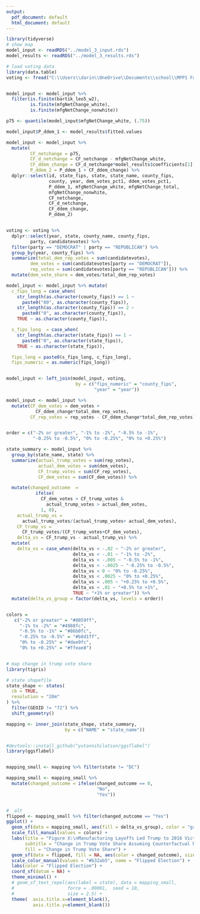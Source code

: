 ```yaml
---
output:
  pdf_document: default
  html_document: default
---
```

```r

library(tidyverse)
# show map
model_input <- readRDS("../model_3_input.rds")
model_results <- readRDS("../model_3_results.rds")

# load voting data
library(data.table)
voting <- fread("C:\\Users\\darin\\OneDrive\\Documents\\school\\MPP1 Fall Semester\\GOV 2001\\Replication File\\cd\\voting data.csv")


model_input <- model_input %>%
  filter(is.finite(bartik_leo5_w2),
         is.finite(mfgNetChange_white),
         is.finite(mfgNetChange_nonwhite))

p75 <- quantile(model_input$mfgNetChange_white, (.75))

model_input$P_ddem_1 <- model_results$fitted.values

model_input <- model_input %>%
  mutate(
         CF_netchange = p75,
         CF_d_netchange = CF_netchange - mfgNetChange_white,
         CF_ddem_change = CF_d_netchange*model_results$coefficients[1],
         P_ddem_2 = P_ddem_1 + CF_ddem_change) %>%
  dplyr::select(id, state_fips, state, state_name, county_fips,
                county, year, dem_votes_pct1, ddem_votes_pct1,
                P_ddem_1, mfgNetChange_white, mfgNetChange_total,
                mfgNetChange_nonwhite,
                CF_netchange,
                CF_d_netchange,
                CF_ddem_change,
                P_ddem_2)


voting <- voting %>%
  dplyr::select(year, state, county_name, county_fips,
         party, candidatevotes) %>%
  filter(party == "DEMOCRAT" | party == "REPUBLICAN") %>%
  group_by(year, county_fips) %>%
  summarize(total_dem_rep_votes = sum(candidatevotes),
         dem_votes = sum(candidatevotes[party == "DEMOCRAT"]),
         rep_votes = sum(candidatevotes[party == "REPUBLICAN"])) %>%
  mutate(dem_vote_share = dem_votes/total_dem_rep_votes)

model_input <- model_input %>% mutate(
  c_fips_long = case_when(
    str_length(as.character(county_fips)) == 1 ~
      paste0("00", as.character(county_fips)),
    str_length(as.character(county_fips)) == 2 ~
      paste0("0", as.character(county_fips)),
    TRUE ~ as.character(county_fips)),

  s_fips_long  = case_when(
    str_length(as.character(state_fips)) == 1 ~
      paste0("0", as.character(state_fips)),
    TRUE ~ as.character(state_fips)),

  fips_long = paste0(s_fips_long, c_fips_long),
  fips_numeric = as.numeric(fips_long))


model_input <- left_join(model_input, voting,
                          by = c("fips_numeric" = "county_fips",
                                 "year" = "year"))

model_input <- model_input %>%
  mutate(CF_dem_votes = dem_votes +
           CF_ddem_change*total_dem_rep_votes,
         CF_rep_votes = rep_votes - CF_ddem_change*total_dem_rep_votes)


order = c("-2% or greater", "-1% to -2%", "-0.5% to -1%",
          "-0.25% to -0.5%", "0% to -0.25%", "0% to +0.25%")

state_summary <- model_input %>%
  group_by(state_name, state) %>%
  summarize(actual_trump_votes = sum(rep_votes),
            actual_dem_votes = sum(dem_votes),
            CF_trump_votes = sum(CF_rep_votes),
            CF_dem_votes = sum(CF_dem_votes)) %>%

  mutate(changed_outcome  =
           ifelse(
             CF_dem_votes > CF_trump_votes &
               actual_trump_votes > actual_dem_votes,
             1, 0),
    actual_trump_vs =
      actual_trump_votes/(actual_trump_votes+ actual_dem_votes),
    CF_trump_vs =
      CF_trump_votes/(CF_trump_votes+CF_dem_votes),
    delta_vs = CF_trump_vs - actual_trump_vs) %>%
  mutate(
    delta_vs = case_when(delta_vs < -.02 ~ "-2% or greater",
                         delta_vs < -.01 ~ "-1% to -2%",
                         delta_vs < -.005 ~ "-0.5% to -1%",
                         delta_vs < -.0025 ~ "-0.25% to -0.5%",
                         delta_vs < 0 ~ "0% to -0.25%",
                         delta_vs < .0025 ~ "0% to +0.25%",
                         delta_vs < .005 ~ "+0.25% to +0.5%",
                         delta_vs < .01 ~ "+0.5% to +1%",
                         TRUE ~ "+1% or greater")) %>%
  mutate(delta_vs_group = factor(delta_vs, levels = order))


colors =
   c("-2% or greater" = "#0059ff",
     "-1% to -2%" = "#4988fc",
     "-0.5% to -1%" = "#86b0fc",
     "-0.25% to -0.5%" = "#b8d1ff",
     "0% to -0.25%" = "#dee9fc",
     "0% to +0.25%" = "#ffeae8")


# map change in trump vote share
library(tigris)

# state shapefile
state_shape <- states(
  cb = TRUE,
  resolution = "20m"
) %>%
  filter(GEOID != "72") %>%
  shift_geometry()

mapping <- inner_join(state_shape, state_summary,
                      by = c("NAME" = "state_name"))


#devtools::install_github("yutannihilation/ggsflabel")
library(ggsflabel)


mapping_small <- mapping %>% filter(state != "DC")

mapping_small <- mapping_small %>%
  mutate(changed_outcome = ifelse(changed_outcome == 0,
                                  "No",
                                  "Yes"))


#  alt
flipped <- mapping_small %>% filter(changed_outcome == "Yes")
ggplot() +
  geom_sf(data = mapping_small, aes(fill = delta_vs_group), color = "grey", size = .01) +
  scale_fill_manual(values = colors) +
  labs(title = "Figure X:\nManufacturing Layoffs Led Trump to 2016 Victory",
       subtitle = "Change in Trump Vote Share Assuming Counterfactual Manufacturing Layoffs (25th Percentile)",
       fill = "Change in Trump Vote Share") +
  geom_sf(data = flipped, fill = NA, aes(color = changed_outcome), size = 1) +
  scale_color_manual(values = "#b32ab5", name = "Flipped Election") +
  labs(color = "Flipped Election") +
  coord_sf(datum = NA) +
  theme_minimal() +
  # geom_sf_text_repel(aes(label = state), data = mapping_small,
  #                    force = .00001,  seed = 10,
  #                    size = 2.5) +
  theme(  axis.title.x=element_blank(),
          axis.title.y=element_blank())

```